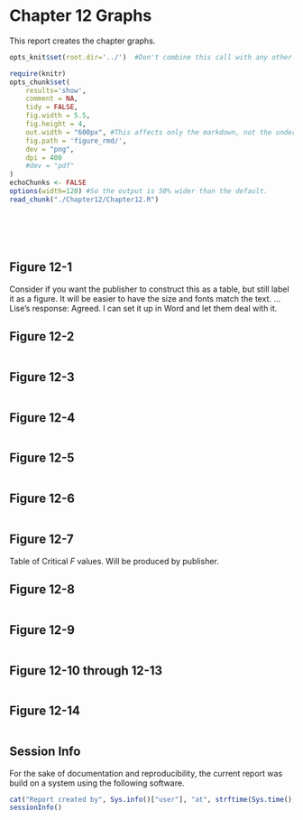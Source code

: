 Chapter 12 Graphs
=================================================
This report creates the chapter graphs.

<!--  Set the working directory to the repository's base directory; this assumes the report is nested inside of only one directory.-->
```r
opts_knit$set(root.dir='../')  #Don't combine this call with any other chunk -especially one that uses file paths.
```

<!-- Set the report-wide options, and point to the external code file. -->
```r
require(knitr)
opts_chunk$set(
    results='show', 
    comment = NA, 
    tidy = FALSE,
    fig.width = 5.5, 
    fig.height = 4, 
    out.width = "600px", #This affects only the markdown, not the underlying png file.  The height will be scaled appropriately.
    fig.path = 'figure_rmd/',     
    dev = "png",
    dpi = 400
    #dev = "pdf"
)
echoChunks <- FALSE
options(width=120) #So the output is 50% wider than the default.
read_chunk("./Chapter12/Chapter12.R") 
```
<!-- Load the packages.  Suppress the output when loading packages. --> 
```r
```

<!-- Load any Global functions and variables declared in the R file.  Suppress the output. --> 
```r
```

<!-- Declare any global functions specific to a Rmd output.  Suppress the output. --> 
```r
```

<!-- Load the datasets. -->
```r
```

<!-- Tweak the datasets. -->
```r
```

## Figure 12-1
Consider if you want the publisher to construct this as a table, but still label it as a figure.  It will be easier to have the size and fonts match the text.  ...Lise's response: Agreed.  I can set it up in Word and let them deal with it.

## Figure 12-2

```r
```
## Figure 12-3

```r
```
## Figure 12-4

```r
```

## Figure 12-5
```r
```

## Figure 12-6
```r
```

## Figure 12-7
Table of Critical *F* values.  Will be produced by publisher.

## Figure 12-8
```r
```

## Figure 12-9
```r
```

## Figure 12-10 through 12-13
```r
```

## Figure 12-14
```r
```

## Session Info
For the sake of documentation and reproducibility, the current report was build on a system using the following software.

```r
cat("Report created by", Sys.info()["user"], "at", strftime(Sys.time(), "%F, %T %z"))
sessionInfo()
```
